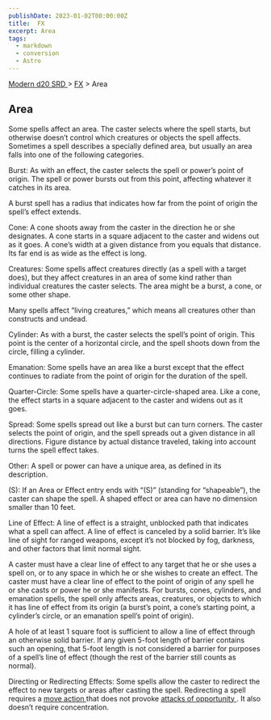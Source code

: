 ```yaml
---
publishDate: 2023-01-02T00:00:00Z
title:  FX
excerpt: Area
tags:
  - markdown
  - conversion
  - Astro
---
```


[ Modern d20 SRD ](/#modernD20) > [ FX](modern-d20-srd-fx-index) > Area

##  Area

Some spells affect an area. The caster selects where the spell starts, but
otherwise doesn’t control which creatures or objects the spell affects.
Sometimes a spell describes a specially defined area, but usually an area
falls into one of the following categories.

Burst: As with an effect, the caster selects the spell or power’s point of
origin. The spell or power bursts out from this point, affecting whatever it
catches in its area.

A burst spell has a radius that indicates how far from the point of origin the
spell’s effect extends.

Cone: A cone shoots away from the caster in the direction he or she
designates. A cone starts in a square adjacent to the caster and widens out as
it goes. A cone’s width at a given distance from you equals that distance. Its
far end is as wide as the effect is long.

Creatures: Some spells affect creatures directly (as a spell with a target
does), but they affect creatures in an area of some kind rather than
individual creatures the caster selects. The area might be a burst, a cone, or
some other shape.

Many spells affect “living creatures,” which means all creatures other than
constructs and undead.

Cylinder: As with a burst, the caster selects the spell’s point of origin.
This point is the center of a horizontal circle, and the spell shoots down
from the circle, filling a cylinder.

Emanation: Some spells have an area like a burst except that the effect
continues to radiate from the point of origin for the duration of the spell.

Quarter-Circle: Some spells have a quarter-circle-shaped area. Like a cone,
the effect starts in a square adjacent to the caster and widens out as it
goes.

Spread: Some spells spread out like a burst but can turn corners. The caster
selects the point of origin, and the spell spreads out a given distance in all
directions. Figure distance by actual distance traveled, taking into account
turns the spell effect takes.

Other: A spell or power can have a unique area, as defined in its description.

(S): If an Area or Effect entry ends with “(S)” (standing for “shapeable”),
the caster can shape the spell. A shaped effect or area can have no dimension
smaller than 10 feet.

Line of Effect: A line of effect is a straight, unblocked path that indicates
what a spell can affect. A line of effect is canceled by a solid barrier. It’s
like line of sight for ranged weapons, except it’s not blocked by fog,
darkness, and other factors that limit normal sight.

A caster must have a clear line of effect to any target that he or she uses a
spell on, or to any space in which he or she wishes to create an effect. The
caster must have a clear line of effect to the point of origin of any spell he
or she casts or power he or she manifests. For bursts, cones, cylinders, and
emanation spells, the spell only affects areas, creatures, or objects to which
it has line of effect from its origin (a burst’s point, a cone’s starting
point, a cylinder’s circle, or an emanation spell’s point of origin).

A hole of at least 1 square foot is sufficient to allow a line of effect
through an otherwise solid barrier. If any given 5-foot length of barrier
contains such an opening, that 5-foot length is not considered a barrier for
purposes of a spell’s line of effect (though the rest of the barrier still
counts as normal).

Directing or Redirecting Effects: Some spells allow the caster to redirect the
effect to new targets or areas after casting the spell. Redirecting a spell
requires a [ move action ](modern-d20-srd-combat-move-actions) that does not
provoke [ attacks of opportunity ](modern-d20-srd-combat-attacks-of-opportunity) . It also doesn’t require concentration.

